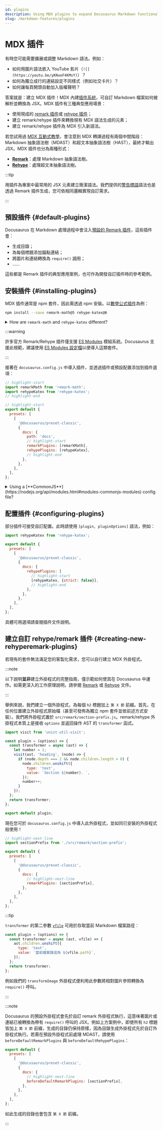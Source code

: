 ```yaml
---
id: plugins
description: Using MDX plugins to expand Docusaurus Markdown functionalities
slug: /markdown-features/plugins
---
```


# MDX 插件

有時您可能需要擴展或調整 Markdown 語法。例如：

- 如何用圖片語法嵌入 YouTube 影片（`![](https://youtu.be/yKNxeF4KMsY)`）？
- 如何為獨立成行的連結設定不同樣式（例如社交卡片）？
- 如何讓每頁開頭自動加入版權聲明？

答案就是：建立 MDX 插件！MDX 內建[插件系統](https://mdxjs.com/advanced/plugins/)，可自訂 Markdown 檔案如何被解析並轉換為 JSX。MDX 插件有三種典型應用場景：

- 使用現成的 [remark 插件](https://github.com/remarkjs/remark/blob/main/doc/plugins.md#list-of-plugins)或 [rehype 插件](https://github.com/rehypejs/rehype/blob/main/doc/plugins.md#list-of-plugins)；
- 建立 remark/rehype 插件來轉換現有 MDX 語法生成的元素；
- 建立 remark/rehype 插件為 MDX 引入新語法。

若您試用過 [MDX 互動式教學](https://mdxjs.com/playground/)，會注意到 MDX 轉譯過程有兩個中間階段：Markdown 抽象語法樹（MDAST）和超文本抽象語法樹（HAST），最終才輸出 JSX。MDX 插件也分為兩種形式：

- **[Remark](https://github.com/remarkjs/remark/)**：處理 Markdown 抽象語法樹。
- **[Rehype](https://github.com/rehypejs/rehype/)**：處理超文本抽象語法樹。

:::tip

用插件為專案中最常用的 JSX 元素建立簡潔語法。我們提供的[警告標語](./markdown-features-admonitions.mdx)語法也是透過 Remark 插件生成，您可依相同邏輯實現自訂需求。

:::

## 預設插件 {#default-plugins}

Docusaurus 在 Markdown 處理過程中會注入[預設的 Remark 插件](https://github.com/facebook/docusaurus/tree/main/packages/docusaurus-mdx-loader/src/remark)，這些插件會：

- 生成目錄；
- 為每個標題添加錨點連結；
- 將圖片和連結轉換為 `require()` 調用；
- ……

這些都是 Remark 插件的典型應用案例，也可作為開發自訂插件時的參考範例。

## 安裝插件 {#installing-plugins}

MDX 插件通常是 npm 套件，因此需透過 npm 安裝。以[數學公式插件](./markdown-features-math-equations.mdx)為例：

```bash npm2yarn
npm install --save remark-math@5 rehype-katex@6
```

<details>
  <summary>How are <code>remark-math</code> and <code>rehype-katex</code> different?</summary>

In case you are wondering how Remark and Rehype are different, here is a good example. `remark-math` operates on the Markdown AST, where it sees text like `$...$`, and all it does is transform that to the JSX `<span class="math math-inline">...</span>` without doing too much with the content. This decouples the extraction of math formulae from their rendering, which means you can swap $\KaTeX$ out with other math renderers, like MathJax (with [`rehype-mathjax`](https://github.com/remarkjs/remark-math/tree/main/packages/rehype-mathjax)), just by replacing the Rehype plugin.

Next, the `rehype-katex` operates on the Hypertext AST where everything has been converted to HTML-like tags already. It traverses all the elements with `math` class and uses $\KaTeX$ to parse and render the content to actual HTML.

</details>

:::warning

許多官方 Remark/Rehype 插件僅支援 [ES Modules](https://gist.github.com/sindresorhus/a39789f98801d908bbc7ff3ecc99d99c) 模組系統。Docusaurus 支援此規範，建議使用 [ES Modules 設定檔](https://flaviocopes.com/es-modules/)以便導入這類套件。

:::

接著在 `docusaurus.config.js` 中導入插件，並透過插件或預設配置添加到插件選項：

```js title="docusaurus.config.js"
// highlight-start
import remarkMath from 'remark-math';
import rehypeKatex from 'rehype-katex';
// highlight-end

// highlight-start
export default {
  presets: [
    [
      '@docusaurus/preset-classic',
      {
        docs: {
          path: 'docs',
          // highlight-start
          remarkPlugins: [remarkMath],
          rehypePlugins: [rehypeKatex],
          // highlight-end
        },
      },
    ],
  ],
};
```

<details>
  <summary>Using a [**CommonJS**](https://nodejs.org/api/modules.html#modules-commonjs-modules) config file?</summary>

If you decide to use a CommonJS config file, it is possible to load those ES module plugins thanks to dynamic imports and an async config creator function:

```js title="docusaurus.config.js"
// highlight-start
module.exports = async function createConfigAsync() {
  // highlight-end
  return {
    presets: [
      [
        '@docusaurus/preset-classic',
        {
          docs: {
            path: 'docs',
            // highlight-start
            remarkPlugins: [(await import('remark-math')).default],
            rehypePlugins: [(await import('rehype-katex')).default],
            // highlight-end
          },
        },
      ],
    ],
  };
};
```

</details>

## 配置插件 {#configuring-plugins}

部分插件可接受自訂配置。此時請使用 `[plugin, pluginOptions]` 語法，例如：

```js title="docusaurus.config.js"
import rehypeKatex from 'rehype-katex';

export default {
  presets: [
    [
      '@docusaurus/preset-classic',
      {
        docs: {
          rehypePlugins: [
            // highlight-start
            [rehypeKatex, {strict: false}],
            // highlight-end
          ],
        },
      },
    ],
  ],
};
```

具體可用選項請查閱插件文件說明。

## 建立自訂 rehype/remark 插件 {#creating-new-rehyperemark-plugins}

若現有的套件無法滿足您的客製化需求，您可以自行建立 MDX 外掛程式。

:::note

以下說明**並非**建立外掛程式的完整指南，僅示範如何使其在 Docusaurus 中運作。如需更深入的工作原理說明，請參閱 [Remark](https://github.com/remarkjs/remark/blob/main/doc/plugins.md#create-plugins) 或 [Rehype](https://github.com/rehypejs/rehype/blob/main/doc/plugins.md#create-plugins) 文件。

:::

舉例來說，我們建立一個外掛程式，為每個 `h2` 標題加上 `第 X 節` 前綴。首先，在任何位置建立外掛程式原始檔（甚至可發佈為獨立 npm 套件並依前述方式安裝）。我們將外掛程式置於 `src/remark/section-prefix.js`。remark/rehype 外掛程式本質上是接收 `options` 並返回操作 AST 的 `transformer` 函式。

```js "src/remark/section-prefix.js"
import visit from 'unist-util-visit';

const plugin = (options) => {
  const transformer = async (ast) => {
    let number = 1;
    visit(ast, 'heading', (node) => {
      if (node.depth === 2 && node.children.length > 0) {
        node.children.unshift({
          type: 'text',
          value: `Section ${number}. `,
        });
        number++;
      }
    });
  };
  return transformer;
};

export default plugin;
```

現在您可於 `docusaurus.config.js` 中導入此外掛程式，並如同已安裝的外掛程式般使用！

```js title="docusaurus.config.js"
// highlight-next-line
import sectionPrefix from './src/remark/section-prefix';

export default {
  presets: [
    [
      '@docusaurus/preset-classic',
      {
        docs: {
          // highlight-next-line
          remarkPlugins: [sectionPrefix],
        },
      },
    ],
  ],
};
```

:::tip

`transformer` 的第二參數 [`vfile`](https://github.com/vfile/vfile) 可用於存取當前 Markdown 檔案路徑：

```js
const plugin = (options) => {
  const transformer = async (ast, vfile) => {
    ast.children.unshift({
      type: 'text',
      value: `當前檔案路徑為 ${vfile.path}`,
    });
  };
  return transformer;
};
```

例如我們的 `transformImage` 外掛程式便利用此參數將相對圖片參照轉換為 `require()` 呼叫。

:::

:::note

Docusaurus 的預設外掛程式會先於自訂 remark 外掛程式執行，這意味著圖片或連結已被轉換為帶有 `require()` 呼叫的 JSX。例如上方案例中，即使所有 `h2` 標題皆加上 `第 X 節` 前綴，生成的目錄仍保持原樣，因為目錄生成外掛程式先於自訂外掛程式執行。若需在預設外掛程式前處理 MDAST，請使用 `beforeDefaultRemarkPlugins` 與 `beforeDefaultRehypePlugins`：

```js title="docusaurus.config.js"
export default {
  presets: [
    [
      '@docusaurus/preset-classic',
      {
        docs: {
          // highlight-next-line
          beforeDefaultRemarkPlugins: [sectionPrefix],
        },
      },
    ],
  ],
};
```

如此生成的目錄也會包含 `第 X 節` 前綴。

:::